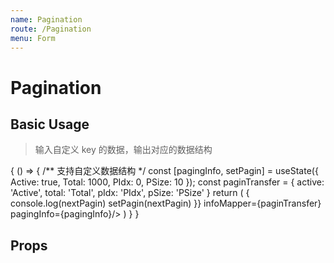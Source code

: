 ```yaml
---
name: Pagination
route: /Pagination
menu: Form
---
```



# Pagination

## Basic Usage

> 输入自定义 key 的数据，输出对应的数据结构

<Playground>
  {
    () => {
      /** 支持自定义数据结构 */
      const [pagingInfo, setPagin] = useState({
        Active: true,
        Total: 1000,
        PIdx: 0,
        PSize: 10
      });
      const paginTransfer = {
        active: 'Active',
        total: 'Total',
        pIdx: 'PIdx',
        pSize: 'PSize'
      }
      return (
        <Pagination
          onPagin={nextPagin => {
            console.log(nextPagin)
            setPagin(nextPagin)
          }}
          infoMapper={paginTransfer}
          pagingInfo={pagingInfo}/>
      )
    }
  }
</Playground>

## Props

<Props of={Pagination} />
